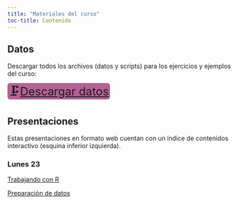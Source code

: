 ```yaml
---
title: "Materiales del curso"
toc-title: Contenido
---
```


## Datos 

Descargar todos los archivos (datos y scripts) para los ejercicios y ejemplos del curso:

[🗜️[Descargar datos](archivos-ej/datoscurso.zip)]{style="font-size: 1.6rem; background-color: #b46294; 	padding: 3px;	border-radius: 6px; text-align: center;"}

## Presentaciones

Estas presentaciones en formato web cuentan con un índice de contenidos interactivo (esquina inferior izquierda).

### Lunes 23

[Trabajando con R](presentaciones/01_trabajando-con-R.qmd){.external target="_blank"}

[Preparación de datos ](presentaciones/02_preparacion-de-datos.qmd){.external target="_blank"}

